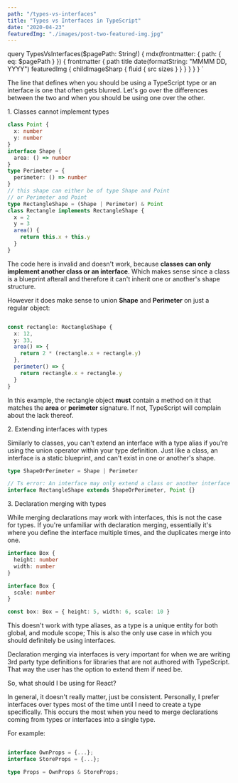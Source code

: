 ```yaml
---
path: "/types-vs-interfaces"
title: "Types vs Interfaces in TypeScript"
date: "2020-04-23"
featuredImg: "./images/post-two-featured-img.jpg"
---
```



  query TypesVsInterfaces($pagePath: String!) {
    mdx(frontmatter: { path: { eq: $pagePath } }) {
      frontmatter {
        path
        title
        date(formatString: "MMMM DD, YYYY")
        featuredImg {
          childImageSharp {
            fluid {
              src
              sizes
            }
          }
        }
      }
    }
  }
`

<PageQuoteText>
  The line that defines when you should be using a TypeScript type or an
  interface is one that often gets blurred. Let's go over the differences
  between the two and when you should be using one over the other.
</PageQuoteText>

<WhatAreDifferences />

<DifferenceHeader>1. Classes cannot implement types</DifferenceHeader>

```typescript
class Point {
  x: number
  y: number
}
interface Shape {
  area: () => number
}
type Perimeter = {
  perimeter: () => number
}
// this shape can either be of type Shape and Point
// or Perimeter and Point
type RectangleShape = (Shape | Perimeter) & Point
class Rectangle implements RectangleShape {
  x = 2
  y = 3
  area() {
    return this.x + this.y
  }
}
```

The code here is invalid and doesn't work, because **classes can only implement another class or an interface**. Which makes sense since a class is a blueprint afterall and therefore it can't inherit one or another's shape structure.

However it does make sense to union **Shape** and **Perimeter** on just a regular object:

```typescript

const rectangle: RectangleShape {
  x: 12,
  y: 33,
  area() => {
    return 2 * (rectangle.x + rectangle.y)
  },
  perimeter() => {
    return rectangle.x + rectangle.y
  }
}

```

In this example, the rectangle object **must** contain a method on it that matches the **area** or **perimeter** signature. If not, TypeScript will complain about the lack thereof.

<DifferenceHeader>2. Extending interfaces with types</DifferenceHeader>

Similarly to classes, you can't extend an interface with a type alias if you're using the union operator within your type definition. Just like a class, an interface is a static blueprint, and can't exist in one or another's shape.

```typescript
type ShapeOrPerimeter = Shape | Perimeter

// Ts error: An interface may only extend a class or another interface
interface RectangleShape extends ShapeOrPerimeter, Point {}
```

<DifferenceHeader>3. Declaration merging with types</DifferenceHeader>

While merging declarations may work with interfaces, this is not the case for types. If you're unfamiliar with declaration merging, essentially it's where you define the interface multiple times, and the duplicates merge into one.

```typescript
interface Box {
  height: number
  width: number
}

interface Box {
  scale: number
}

const box: Box = { height: 5, width: 6, scale: 10 }
```

This doesn't work with type aliases, as a type is a unique entity for both global, and module scope; This is also the only use case in which you should definitely be using interfaces.

Declaration merging via interfaces is very important for when we are writing 3rd party type definitions for libraries that are not authored with TypeScript. That way the user has the option to extend them if need be.

<DifferenceHeader>So, what should I be using for React?</DifferenceHeader>

In general, it doesn't really matter, just be consistent. Personally, I prefer interfaces over types most of the time until I need to create a type specifically. This occurs the most when you need to merge declarations coming from types or interfaces into a single type.

For example:

```typescript

interface OwnProps = {...};
interface StoreProps = {...};

type Props = OwnProps & StoreProps;

```

<Conclusion />
